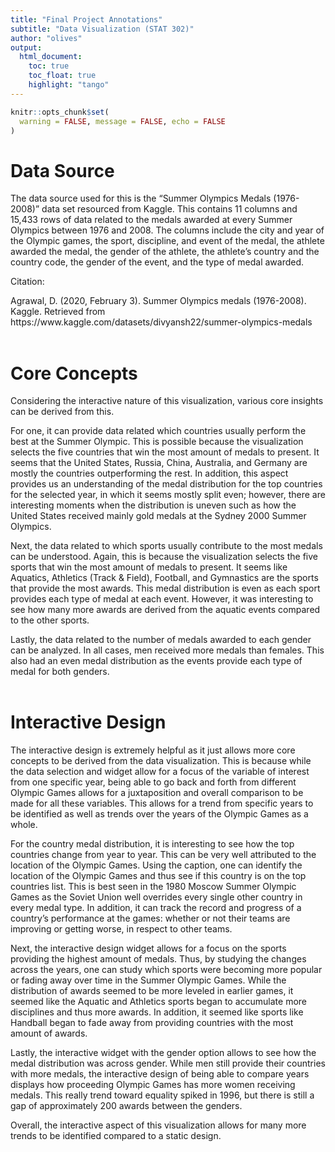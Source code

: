 ```yaml
---
title: "Final Project Annotations"
subtitle: "Data Visualization (STAT 302)"
author: "olives"
output:
  html_document:
    toc: true
    toc_float: true
    highlight: "tango"
---
```


```r
knitr::opts_chunk$set(
  warning = FALSE, message = FALSE, echo = FALSE
)
```


# Data Source

The data source used for this is the "Summer Olympics Medals (1976-2008)" data set resourced from Kaggle. This contains 11 columns and 15,433 rows of data related to the medals awarded at every Summer Olympics between 1976 and 2008. The columns include the city and year of the Olympic games, the sport, discipline, and event of the medal, the athlete awarded the medal, the gender of the athlete, the athlete's country and the country code, the gender of the event, and the type of medal awarded. 

Citation: 

Agrawal, D. (2020, February 3). Summer Olympics medals (1976-2008). Kaggle. Retrieved from https://www.kaggle.com/datasets/divyansh22/summer-olympics-medals 
<br><br>


# Core Concepts

Considering the interactive nature of this visualization, various core insights can be derived from this. 

For one, it can provide data related which countries usually perform the best at the Summer Olympic. This is possible because the visualization selects the five countries that win the most amount of medals to present. It seems that the United States, Russia, China, Australia, and Germany are mostly the countries outperforming the rest. In addition, this aspect provides us an understanding of the medal distribution for the top countries for the selected year, in which it seems mostly split even; however, there are interesting moments when the distribution is uneven such as how the United States received mainly gold medals at the Sydney 2000 Summer Olympics.

Next, the data related to which sports usually contribute to the most medals can be understood. Again, this is because the visualization selects the five sports that win the most amount of medals to present. It seems like Aquatics, Athletics (Track & Field), Football, and Gymnastics are the sports that provide the most awards. This medal distribution is even as each sport provides each type of medal at each event. However, it was interesting to see how many more awards are derived from the aquatic events compared to the other sports.

Lastly, the data related to the number of medals awarded to each gender can be analyzed. In all cases, men received more medals than females. This also had an even medal distribution as the events provide each type of medal for both genders. 
<br><br>

# Interactive Design

The interactive design is extremely helpful as it just allows more core concepts to be derived from the data visualization. This is because while the data selection and widget allow for a focus of the variable of interest from one specific year, being able to go back and forth from different Olympic Games allows for a juxtaposition and overall comparison to be made for all these variables. This allows for a trend from specific years to be identified as well as trends over the years of the Olympic Games as a whole. 

For the country medal distribution, it is interesting to see how the top countries change from year to year. This can be very well attributed to the location of the Olympic Games. Using the caption, one can identify the location of the Olympic Games and thus see if this country is on the top countries list. This is best seen in the 1980 Moscow Summer Olympic Games as the Soviet Union well overrides every single other country in every medal type. In addition, it can track the record and progress of a country's performance at the games: whether or not their teams are improving or getting worse, in respect to other teams.

Next, the interactive design widget allows for a focus on the sports providing the highest amount of medals. Thus, by studying the changes across the years, one can study which sports were becoming more popular or fading away over time in the Summer Olympic Games. While the distribution of awards seemed to be more leveled in earlier games, it seemed like the Aquatic and Athletics sports began to accumulate more disciplines and thus more awards. In addition, it seemed like sports like Handball began to fade away from providing countries with the most amount of awards.

Lastly, the interactive widget with the gender option allows to see how the medal distribution was across gender. While men still provide their countries with more medals, the interactive design of being able to compare years displays how proceeding Olympic Games has more women receiving medals. This really trend toward equality spiked in 1996, but there is still a gap of approximately 200 awards between the genders.

Overall, the interactive aspect of this visualization allows for many more trends to be identified compared to a static design.
